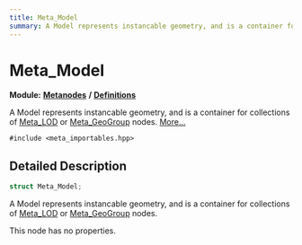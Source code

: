 ```yaml
---
title: Meta_Model
summary: A Model represents instancable geometry, and is a container for collections of Meta_LOD or Meta_GeoGroup nodes. 
---
```


# Meta_Model

**Module:** **[Metanodes](../../modules/metanodes/index.mdx)** **/** **[Definitions](../../modules/metanodes/definitions.mdx)**

A Model represents instancable geometry, and is a container for collections of [Meta_LOD](../metanodes/meta-lod.mdx) or [Meta_GeoGroup](../metanodes/meta-geo-group.mdx) nodes.  [More...](#detailed-description)

`#include <meta_importables.hpp>`

## Detailed Description

```cpp
struct Meta_Model;
```

A Model represents instancable geometry, and is a container for collections of [Meta_LOD](../metanodes/meta-lod.mdx) or [Meta_GeoGroup](../metanodes/meta-geo-group.mdx) nodes. 

This node has no properties. 
